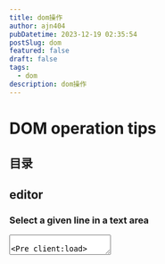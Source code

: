 ```yaml
---
title: dom操作
author: ajn404
pubDatetime: 2023-12-19 02:35:54
postSlug: dom
featured: false
draft: false
tags:
  - dom
description: dom操作
---
```


# DOM operation tips

## 目录

## editor

### Select a given line in a text area


<Textarea />

<Pre client:load>

```js
document.addEventListener('DOMContentLoaded', () => {
    const selectButton = document.getElementById('select-button');
    if(selectButton)
    selectButton.addEventListener('click', () => {
        const textarea = document.getElementById('textarea') as HTMLTextAreaElement;
        if(!textarea) return
        const lines = textarea.value.split('\n');
        const lineIndex = 2;
        const start = lines.slice(0, lineIndex).reduce((acc, curr) => acc + curr.length + 1, 0);
        // Add the length of the previous lines and the newline character
        const end = start + lines[lineIndex].length;
        textarea.focus();
        textarea.setSelectionRange(start, end);
    });
}
)
```

</Pre>

### set css property

<Pre client:load>

```js

 document.addEventListener('DOMContentLoaded', () => {
    const changeButton = document.getElementById('change-css');
    if(changeButton)
    changeButton.addEventListener('click', () => {
        const root = document.documentElement;
        const primaryColor = getComputedStyle(root).getPropertyValue('--color-text-base');
        console.log(primaryColor);
        let r = Math.ceil(Math.random()*255);
        let g = Math.ceil(Math.random()*255);
        let b = Math.ceil(Math.random()*255);

        root.style.setProperty('--color-text-base', `${r},${g},${b}`);
    });
 })

```
</Pre>

### inserNode on the select posion

<Pre>

```js
  document.addEventListener('DOMContentLoaded', () => {
    const insertButton = document.getElementById('insert-button');
    if(!insertButton) return
    const handleInsert = () => {
        // Get the current selection
        const selection = window.getSelection();
        // document.execCommand('bold', false, null);  
        // document.execCommand('createLink', false, 'https://www.bilibili.com/');
        if(!selection||selection.rangeCount===0||!selection.focusNode?.parentElement?.classList.contains('target-p')) return

        // Get the range of the current selection
        const range = selection.getRangeAt(0);
        // Create a new element to insert
        const newElement = document.createElement('span');
        newElement.innerHTML = '海子';
        // Insert the new element at the current position
        range.insertNode(newElement);
    };


    insertButton.addEventListener('click', handleInsert);
});
```

</Pre>

## css animations

### sync scroll

## collections

- [CSSStyleDeclaration.setProperty](https://developer.mozilla.org/zh-CN/docs/Web/API/CSSStyleDeclaration/setProperty)
